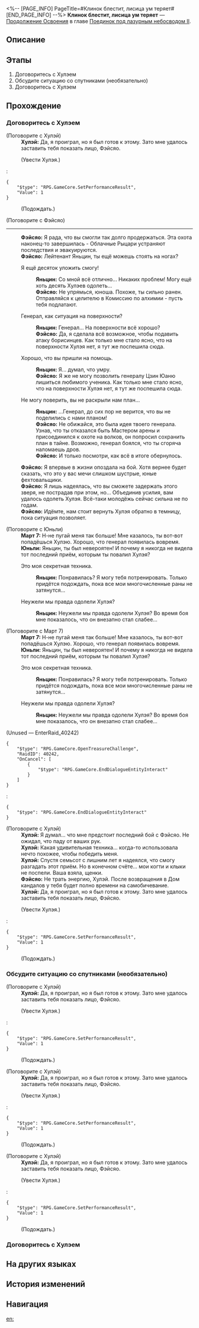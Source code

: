 <%-- [PAGE_INFO]
PageTitle=#Клинок блестит, лисица ум теряет#
[END_PAGE_INFO] --%>
{{Дополнить|Диалоги.}}
{{Миссия Инфобокс
|id              = 2022305
|Название        = 
|Изображение     = Миссия Клинок блестит, лисица ум теряет.png
|Тип             = Продолжение Освоения
|Событие         = 
|Глава           = Поединок под лазурным небосводом II
|Условия         = Завершена [[Продолжение Освоения]] «[[Плечо товарища, оружие в руке]]»
|Персонажи       = Март 7; Первопроходец; Фэйсяо; Хулэй; Юньли; Яньцин
|СтартЛокация    = [[Лофу Сяньчжоу]] — [[«Рассекатель небес»]]
|Мир             = Лофу Сяньчжоу
|Предыдущая      = Плечо товарища, оружие в руке
|Следующая       = Брызги волн, старая вражда избыта
|Награды         = Опыт Освоения*500; Звёздный нефрит*60; Путеводитель путешественника*6; Утраченный кристалл*6; With My Heartstring as Bow*1 { text = With My Heartstring as Bow }; Inner Beast Vanquished*1 { text = Inner Beast Vanquished }; Кредиты*60 000
}}
'''Клинок блестит, лисица ум теряет''' — [[Продолжение Освоения]] в главе [[Поединок под лазурным небосводом II]].

==Описание==
{{Описание|Охотнику всегда нужно быть начеку, чтобы не стать добычей. Соколиная Мощь, стоящая на краю погибели, и вожак борисинцев, чей гнев копился семь веков, сойдутся в смертельной схватке!}}

==Этапы==
# Договоритесь с Хулэем
# Обсудите ситуацию со спутниками (необязательно)
# Договоритесь с Хулэем

==Прохождение==
{{Дополнить}}
===Договоритесь с Хулэем===
{{Описание миссии|тип=Продолжение Освоения|локация=«Рассекатель небес»|Когда сталь встречает плоть, молодая фехтовальщица одерживает победу благодаря навыкам, полученным в результате упорных тренировок и множества поражений. Пора вернуть волков за решётку.}}
{{Диалог Начало}}

;(Поговорите с Хулэй)
:'''Хулэй:''' Да, я проиграл, но я был готов к этому. Зато мне удалось заставить тебя показать лицо, Фэйсяо.
:{{Диалог|Стрелка}} (Увести Хулэя.)
:<pre>{
	"$type": "RPG.GameCore.SetPerformanceResult",
	"Value": 1
}</pre>
:{{Диалог|Выход}} (Подождать.)

;(Поговорите с Фэйсяо)
----
:'''Фэйсяо:''' Я рада, что вы смогли так долго продержаться. Эта охота наконец-то завершилась - Облачные Рыцари устраняют последствия и эвакуируются.
:'''Фэйсяо:''' Лейтенант Яньцин, ты ещё можешь стоять на ногах?
:{{Диалог|Стрелка}} Я ещё десяток уложить смогу!
::'''Яньцин:''' Со мной всё отлично... Никаких проблем! Могу ещё хоть десять Хулэев одолеть...
::'''Фэйсяо:''' Не упрямься, юноша. Похоже, ты сильно ранен. Отправляйся к целителю в Комиссию по алхимии - пусть тебя подлатают.
:{{Диалог|Стрелка}} Генерал, как ситуация на поверхности?
::'''Яньцин:''' Генерал... На поверхности всё хорошо?
::'''Фэйсяо:''' Да, я сделала всё возможное, чтобы подавить атаку борисинцев. Как только мне стало ясно, что на поверхности Хулэя нет, я тут же поспешила сюда.
:{{Диалог|Стрелка}} Хорошо, что вы пришли на помощь.
::'''Яньцин:''' Я... думал, что умру.
::'''Фэйсяо:''' Я же не могу позволить генералу Цзин Юаню лишиться любимого ученика. Как только мне стало ясно, что на поверхности Хулэя нет, я тут же поспешила сюда.
:{{Диалог|Стрелка}} Не могу поверить, вы не раскрыли нам план...
::'''Яньцин:''' ...Генерал, до сих пор не верится, что вы не поделились с нами планом!
::'''Фэйсяо:''' Не обижайся, это была идея твоего генерала. Узнав, что ты отказался быть Мастером арены и присоединился к охоте на волков, он попросил сохранить план в тайне. Возможно, генерал боялся, что ты сгоряча наломаешь дров.
::'''Фэйсяо:''' И только посмотри, как всё в итоге обернулось.
:'''Фэйсяо:''' Я впервые в жизни опоздала на бой. Хотя вернее будет сказать, что это у вас мечи слишком шустрые, юные фехтовальщики.
:'''Фэйсяо:''' Я лишь надеялась, что вы сможете задержать этого зверя, не пострадав при этом, но... Объединив усилия, вам удалось одолеть Хулэя. Всё-таки молодёжь сейчас сильна не по годам.
:'''Фэйсяо:''' Идёмте, нам стоит вернуть Хулэя обратно в темницу, пока ситуация позволяет.

;(Поговорите с Юньли)
:'''Март 7:''' Н-не пугай меня так больше! Мне казалось, ты вот-вот попадёшься Хулэю. Хорошо, что генерал появилась вовремя.
:'''Юньли:''' Яньцин, ты был невероятен! И почему я никогда не видела тот последний приём, которым ты повалил Хулэя?
:{{Диалог|Стрелка}} Это моя секретная техника.
::'''Яньцин:''' Понравилась? Я могу тебя потренировать. Только придётся подождать, пока все мои многочисленные раны не затянутся...
:{{Диалог|Стрелка}} Неужели мы правда одолели Хулэя?
::'''Яньцин:''' Неужели мы правда одолели Хулэя? Во время боя мне показалось, что он внезапно стал слабее...
:{{tx}}

;(Поговорите с Март 7)
:'''Март 7:''' Н-не пугай меня так больше! Мне казалось, ты вот-вот попадёшься Хулэю. Хорошо, что генерал появилась вовремя.
:'''Юньли:''' Яньцин, ты был невероятен! И почему я никогда не видела тот последний приём, которым ты повалил Хулэя?
:{{Диалог|Стрелка}} Это моя секретная техника.
::'''Яньцин:''' Понравилась? Я могу тебя потренировать. Только придётся подождать, пока все мои многочисленные раны не затянутся...
:{{Диалог|Стрелка}} Неужели мы правда одолели Хулэя?
::'''Яньцин:''' Неужели мы правда одолели Хулэя? Во время боя мне показалось, что он внезапно стал слабее...
:{{tx}}

;(Unused &mdash; EnterRaid_40242)
<pre>{
	"$type": "RPG.GameCore.OpenTreasureChallenge",
	"RaidID": 40242,
	"OnCancel": [
		{
			"$type": "RPG.GameCore.EndDialogueEntityInteract"
		}
	]
}</pre>
:<pre>{
	"$type": "RPG.GameCore.EndDialogueEntityInteract"
}</pre>

;(Поговорите с Хулэй)
:'''Хулэй:''' Я думал... что мне предстоит последний бой с Фэйсяо. Не ожидал, что паду от ваших рук.
:'''Хулэй:''' Какая удивительная техника... {{Rubi|Та женщина|Цзинлю}} когда-то использовала нечто похожее, чтобы победить меня.
:'''Хулэй:''' Спустя семьсот с лишним лет я надеялся, что смогу разгадать этот приём. Но в конечном счёте... мои когти и клыки не поспели. Ваша взяла, щенки.
:'''Фэйсяо:''' Не трать энергию, Хулэй. После возвращения в Дом кандалов у тебя будет полно времени на самобичевание.
:'''Хулэй:''' Да, я проиграл, но я был готов к этому. Зато мне удалось заставить тебя показать лицо, Фэйсяо.
:{{Диалог|Стрелка}} (Увести Хулэя.)
:<pre>{
	"$type": "RPG.GameCore.SetPerformanceResult",
	"Value": 1
}</pre>
:{{Диалог|Выход}} (Подождать.)
{{Диалог Конец}}

===Обсудите ситуацию со спутниками (необязательно)===
{{Диалог Начало}}

;(Поговорите с Хулэй)
:'''Хулэй:''' Да, я проиграл, но я был готов к этому. Зато мне удалось заставить тебя показать лицо, Фэйсяо.
:{{Диалог|Стрелка}} (Увести Хулэя.)
:<pre>{
	"$type": "RPG.GameCore.SetPerformanceResult",
	"Value": 1
}</pre>
:{{Диалог|Выход}} (Подождать.)

;(Поговорите с Хулэй)
:'''Хулэй:''' Да, я проиграл, но я был готов к этому. Зато мне удалось заставить тебя показать лицо, Фэйсяо.
:{{Диалог|Стрелка}} (Увести Хулэя.)
:<pre>{
	"$type": "RPG.GameCore.SetPerformanceResult",
	"Value": 1
}</pre>
:{{Диалог|Выход}} (Подождать.)

;(Поговорите с Хулэй)
:'''Хулэй:''' Да, я проиграл, но я был готов к этому. Зато мне удалось заставить тебя показать лицо, Фэйсяо.
:{{Диалог|Стрелка}} (Увести Хулэя.)
:<pre>{
	"$type": "RPG.GameCore.SetPerformanceResult",
	"Value": 1
}</pre>
:{{Диалог|Выход}} (Подождать.)
{{Диалог Конец}}

===Договоритесь с Хулэем===
{{Диалог Начало}}
{{Диалог Конец}}

==На других языках==
{{На других языках
|en   = Under the Spell
|zhs  = 霜刃飞光，天狐迷狂
|zht  = 霜刃飛光，天狐迷狂
|ja   = 霜刃飛光、天狐の迷狂
|ko   = 번쩍이는 칼날, 혼돈에 빠진 여우
|es   = Bajo el encantamiento
|fr   = Sous le charme
|ru   = Клинок блестит, лисица ум теряет
|th   = ดาบยะเยือกปะทะจิ้งจอกคลั่ง
|vi   = Sương Nhẫn Phi Quang, Thiên Hồ Mê Cuồng
|de   = Im Bann
|id   = Cahaya Pedang Salju Menahan Kegilaan Rubah Langit
|pt   = Sob o Feitiço
}}

==История изменений==
{{История изменений|3.5}}

==Навигация==
{{Продолжение Освоения Навбокс|Глава }}

[[en:]]
